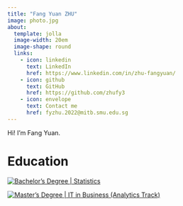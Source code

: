 ```yaml
---
title: "Fang Yuan ZHU"
image: photo.jpg
about: 
  template: jolla
  image-width: 20em
  image-shape: round
  links: 
    - icon: linkedin
      text: LinkedIn
      href: https://www.linkedin.com/in/zhu-fangyuan/
    - icon: github
      text: GitHub
      href: https://github.com/zhufy3
    - icon: envelope
      text: Contact me
      href: fyzhu.2022@mitb.smu.edu.sg
---
```


Hi! I'm Fang Yuan.

# Education {pos="left"}

::: {layout-ncol="3"}
[![Bachelor's Degree \| Statistics](SWUFE.png)](https://github.com/zhufy3/Applied-Statistical-Analysis-on-Stock-Market)

[![Master's Degree \| IT in Business (Analytics Track)](SCIS.webp)](https://github.com/zhufy3/ED-Outcome-Prediction-with-Machine-Learning)
:::
